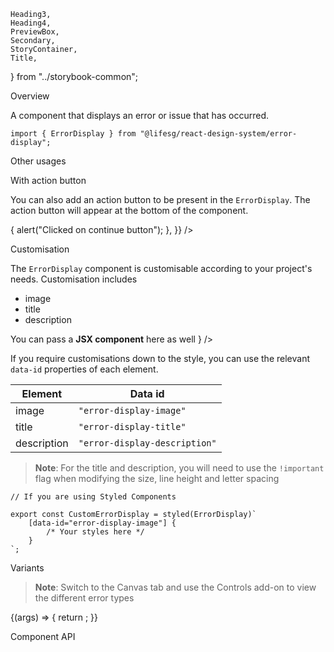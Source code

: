     Heading3,
    Heading4,
    PreviewBox,
    Secondary,
    StoryContainer,
    Title,
} from "../storybook-common";

<Meta title="Modules/ErrorDisplay" component={ErrorDisplay} />

<Title>ErrorDisplay</Title>

<Secondary>Overview</Secondary>

A component that displays an error or issue that has occurred.

```tsx
import { ErrorDisplay } from "@lifesg/react-design-system/error-display";
```

<Canvas>
    <Story name="ErrorDisplay">
        <ErrorDisplay type="404" />
    </Story>
</Canvas>

<Secondary>Other usages</Secondary>

<Heading3>With action button</Heading3>

You can also add an action button to be present in the `ErrorDisplay`. The action button will
appear at the bottom of the component.

<Canvas>
    <Story name="With action button">
        <ErrorDisplay
            type="unsupported-browser"
            actionButton={{
                children: "Continue anyway",
                onClick: () => {
                    alert("Clicked on continue button");
                },
            }}
        />
    </Story>
</Canvas>

<Heading3>Customisation</Heading3>

The `ErrorDisplay` component is customisable according to your project's needs. Customisation includes

-   image
-   title
-   description

<Canvas>
    <Story name="Custom error">
        <ErrorDisplay
            type="404"
            title="My Custom 404"
            description={
                <>
                    You can pass a <strong>JSX component</strong> here as well
                </>
            }
        />
    </Story>
</Canvas>

If you require customisations down to the style, you can use the relevant `data-id` properties of each element.

| Element     | Data id                       |
| ----------- | ----------------------------- |
| image       | `"error-display-image"`       |
| title       | `"error-display-title"`       |
| description | `"error-display-description"` |

> **Note**: For the title and description, you will need to use the `!important` flag when modifying the size, line height and letter spacing

```tsx
// If you are using Styled Components

export const CustomErrorDisplay = styled(ErrorDisplay)`
    [data-id="error-display-image"] {
        /* Your styles here */
    }
`;
```

<Secondary>Variants</Secondary>

> **Note**: Switch to the Canvas tab and use the Controls add-on to view the different error types

<Canvas>
    <Story
        name="Variants"
        parameters={{
            controls: {
                disabled: false,
                exclude: /^((?!(type)).)*$/,
            },
        }}
        argTypes={{
            type: {
                defaultValue: "400",
            },
        }}
    >
        {(args) => {
            return <ErrorDisplay {...args} />;
        }}
    </Story>
</Canvas>

<Secondary>Component API</Secondary>

<PropsTable />
